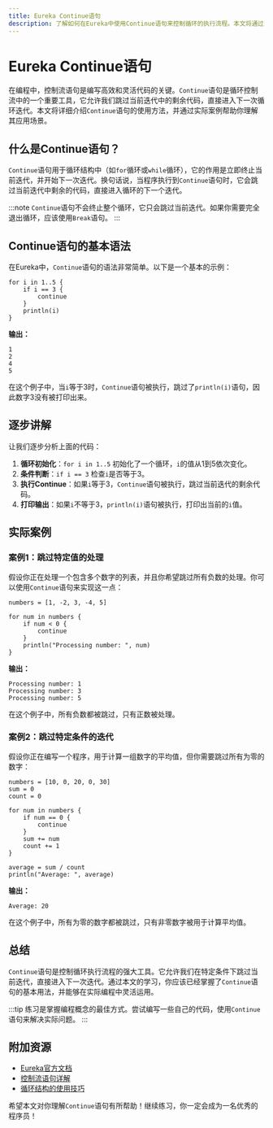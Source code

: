 ```yaml
---
title: Eureka Continue语句
description: 了解如何在Eureka中使用Continue语句来控制循环的执行流程。本文将通过清晰的解释、代码示例和实际案例，帮助初学者掌握这一重要概念。
---
```


# Eureka Continue语句

在编程中，控制流语句是编写高效和灵活代码的关键。`Continue`语句是循环控制流中的一个重要工具，它允许我们跳过当前迭代中的剩余代码，直接进入下一次循环迭代。本文将详细介绍`Continue`语句的使用方法，并通过实际案例帮助你理解其应用场景。

## 什么是Continue语句？

`Continue`语句用于循环结构中（如`for`循环或`while`循环），它的作用是立即终止当前迭代，并开始下一次迭代。换句话说，当程序执行到`Continue`语句时，它会跳过当前迭代中剩余的代码，直接进入循环的下一个迭代。

:::note
`Continue`语句不会终止整个循环，它只会跳过当前迭代。如果你需要完全退出循环，应该使用`Break`语句。
:::

## Continue语句的基本语法

在Eureka中，`Continue`语句的语法非常简单。以下是一个基本的示例：

```eureka
for i in 1..5 {
    if i == 3 {
        continue
    }
    println(i)
}
```

**输出：**
```
1
2
4
5
```

在这个例子中，当`i`等于3时，`Continue`语句被执行，跳过了`println(i)`语句，因此数字3没有被打印出来。

## 逐步讲解

让我们逐步分析上面的代码：

1. **循环初始化**：`for i in 1..5` 初始化了一个循环，`i`的值从1到5依次变化。
2. **条件判断**：`if i == 3` 检查`i`是否等于3。
3. **执行Continue**：如果`i`等于3，`Continue`语句被执行，跳过当前迭代的剩余代码。
4. **打印输出**：如果`i`不等于3，`println(i)`语句被执行，打印出当前的`i`值。

## 实际案例

### 案例1：跳过特定值的处理

假设你正在处理一个包含多个数字的列表，并且你希望跳过所有负数的处理。你可以使用`Continue`语句来实现这一点：

```eureka
numbers = [1, -2, 3, -4, 5]

for num in numbers {
    if num < 0 {
        continue
    }
    println("Processing number: ", num)
}
```

**输出：**
```
Processing number: 1
Processing number: 3
Processing number: 5
```

在这个例子中，所有负数都被跳过，只有正数被处理。

### 案例2：跳过特定条件的迭代

假设你正在编写一个程序，用于计算一组数字的平均值，但你需要跳过所有为零的数字：

```eureka
numbers = [10, 0, 20, 0, 30]
sum = 0
count = 0

for num in numbers {
    if num == 0 {
        continue
    }
    sum += num
    count += 1
}

average = sum / count
println("Average: ", average)
```

**输出：**
```
Average: 20
```

在这个例子中，所有为零的数字都被跳过，只有非零数字被用于计算平均值。

## 总结

`Continue`语句是控制循环执行流程的强大工具。它允许我们在特定条件下跳过当前迭代，直接进入下一次迭代。通过本文的学习，你应该已经掌握了`Continue`语句的基本用法，并能够在实际编程中灵活运用。

:::tip
练习是掌握编程概念的最佳方式。尝试编写一些自己的代码，使用`Continue`语句来解决实际问题。
:::

## 附加资源

- [Eureka官方文档](https://eurekalang.org/docs)
- [控制流语句详解](https://eurekalang.org/docs/control-flow)
- [循环结构的使用技巧](https://eurekalang.org/docs/loops)

希望本文对你理解`Continue`语句有所帮助！继续练习，你一定会成为一名优秀的程序员！